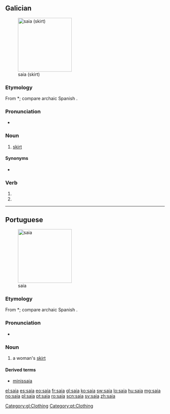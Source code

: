 {{also|saía}}
==Galician==
[[File:Circle skipt.jpg|thumb|170px|saia (skirt)]]

===Etymology===
From {{etyl|VL.|gl}} *{{term||sagia|lang=la}}; compare archaic Spanish {{term|saya|lang=es}}.

===Pronunciation===
* {{audio|gl-saia.ogg|Audio}}

===Noun===
{{gl-noun|f}}

# [[skirt]] {{qualifier|women's clothing}}

====Synonyms====
* {{l|gl|faldra}}

===Verb===
{{gl-verb-form}}

# {{conjugation of|saír||lang=gl|1|s|pres|sub}}
# {{conjugation of|saír||lang=gl|3|s|pres|sub}}

[[Category:gl:Clothing]]

----

==Portuguese==
[[File:Wrapskirt.jpg|thumb|170px|saia]]

===Etymology===
From {{etyl|VL.|pt}} *{{term||sagia}}; compare archaic Spanish {{term|saya|lang=es}}.

===Pronunciation===
* {{a|PT}} {{IPA|/ˈsajɐ/|lang=pt}}

===Noun===
{{pt-noun|f|pl=saias}}

# a woman's [[skirt]]

====Derived terms====
* [[minissaia]]

[[Category:pt:Clothing]]

[[el:saia]]
[[es:saia]]
[[eo:saia]]
[[fr:saia]]
[[gl:saia]]
[[ko:saia]]
[[sw:saia]]
[[lo:saia]]
[[hu:saia]]
[[mg:saia]]
[[no:saia]]
[[pl:saia]]
[[pt:saia]]
[[ro:saia]]
[[scn:saia]]
[[sv:saia]]
[[zh:saia]]